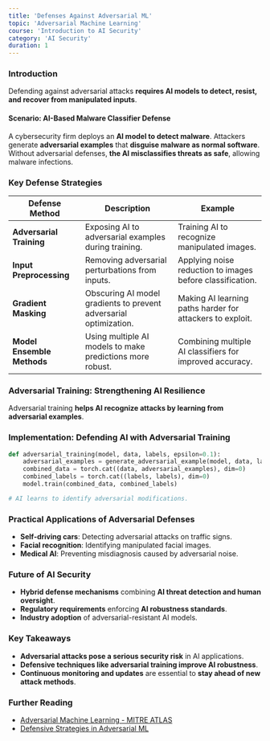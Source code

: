 ```yaml
---
title: 'Defenses Against Adversarial ML'
topic: 'Adversarial Machine Learning'
course: 'Introduction to AI Security'
category: 'AI Security'
duration: 1
---
```


### Introduction

Defending against adversarial attacks **requires AI models to detect, resist, and recover from manipulated inputs**.

#### **Scenario: AI-Based Malware Classifier Defense**

A cybersecurity firm deploys an **AI model to detect malware**. Attackers generate **adversarial examples** that **disguise malware as normal software**. Without adversarial defenses, **the AI misclassifies threats as safe**, allowing malware infections.

### Key Defense Strategies

| Defense Method             | Description                                                       | Example                                                   |
| -------------------------- | ----------------------------------------------------------------- | --------------------------------------------------------- |
| **Adversarial Training**   | Exposing AI to adversarial examples during training.              | Training AI to recognize manipulated images.              |
| **Input Preprocessing**    | Removing adversarial perturbations from inputs.                   | Applying noise reduction to images before classification. |
| **Gradient Masking**       | Obscuring AI model gradients to prevent adversarial optimization. | Making AI learning paths harder for attackers to exploit. |
| **Model Ensemble Methods** | Using multiple AI models to make predictions more robust.         | Combining multiple AI classifiers for improved accuracy.  |

### Adversarial Training: Strengthening AI Resilience

Adversarial training **helps AI recognize attacks by learning from adversarial examples**.

### **Implementation: Defending AI with Adversarial Training**

```python
def adversarial_training(model, data, labels, epsilon=0.1):
    adversarial_examples = generate_adversarial_example(model, data, labels, epsilon)
    combined_data = torch.cat((data, adversarial_examples), dim=0)
    combined_labels = torch.cat((labels, labels), dim=0)
    model.train(combined_data, combined_labels)

# AI learns to identify adversarial modifications.
```

### Practical Applications of Adversarial Defenses

- **Self-driving cars**: Detecting adversarial attacks on traffic signs.
- **Facial recognition**: Identifying manipulated facial images.
- **Medical AI**: Preventing misdiagnosis caused by adversarial noise.

### Future of AI Security

- **Hybrid defense mechanisms** combining **AI threat detection and human oversight**.
- **Regulatory requirements** enforcing **AI robustness standards**.
- **Industry adoption** of adversarial-resistant AI models.

### Key Takeaways

- **Adversarial attacks pose a serious security risk** in AI applications.
- **Defensive techniques like adversarial training improve AI robustness**.
- **Continuous monitoring and updates** are essential to **stay ahead of new attack methods**.

### Further Reading

- [Adversarial Machine Learning - MITRE ATLAS](https://atlas.mitre.org/)
- [Defensive Strategies in Adversarial ML](https://arxiv.org/)
